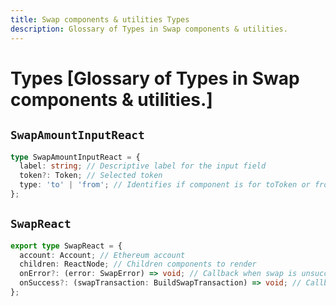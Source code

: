 ```yaml
---
title: Swap components & utilities Types
description: Glossary of Types in Swap components & utilities.
---
```


# Types [Glossary of Types in Swap components & utilities.]

## `SwapAmountInputReact`

```ts
type SwapAmountInputReact = {
  label: string; // Descriptive label for the input field
  token?: Token; // Selected token
  type: 'to' | 'from'; // Identifies if component is for toToken or fromToken
};
```

## `SwapReact`

```ts
export type SwapReact = {
  account: Account; // Ethereum account
  children: ReactNode; // Children components to render
  onError?: (error: SwapError) => void; // Callback when swap is unsuccessful
  onSuccess?: (swapTransaction: BuildSwapTransaction) => void; // Callback when swap is successful
};
```
